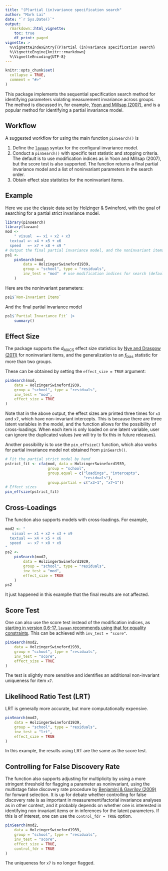 ```yaml
---
title: "(P)artial (in)variance specification search"
author: "Mark Lai"
date: "`r Sys.Date()`"
output:
  rmarkdown::html_vignette:
    toc: true
    df_print: paged
vignette: >
  %\VignetteIndexEntry{(P)artial (in)variance specification search}
  %\VignetteEngine{knitr::rmarkdown}
  %\VignetteEncoding{UTF-8}
---
```


```r
knitr::opts_chunk$set(
  collapse = TRUE,
  comment = "#>"
)
```

This package implements the sequential specification search method for identifying parameters violating measurement invariance across groups. The method is discussed in, for example, [Yoon and Millsap (2007)](https://doi.org/10.1080/10705510701301677), and is a popular method for identifying a partial invariance model.

## Workflow

A suggested workflow for using the main function `pinSearch()` is

1. Define the [`lavaan`](https://www.lavaan.ugent.be/) syntax for the configural invariance model.
2. Conduct a `pinSearch()` with specific test statistic and stopping criteria. The default is to use modification indices as in Yoon and Millsap (2007), but the score test is also supported. The function returns a final partial invariance model and a list of noninvariant parameters in the search order.
3. Obtain effect size statistics for the noninvariant items.

## Example

Here we use the classic data set by Holzinger & Swineford, with the goal of searching for a partial strict invariance model.

```r
library(pinsearch)
library(lavaan)
mod <-
    " visual  =~ x1 + x2 + x3
  textual =~ x4 + x5 + x6
  speed   =~ x7 + x8 + x9 "
# Output the final partial invariance model, and the noninvariant items
ps1 <-
    pinSearch(mod,
        data = HolzingerSwineford1939,
        group = "school", type = "residuals",
        inv_test = "mod"  # use modification indices for search (default)
    )
```

Here are the noninvariant parameters:

```r
ps1$`Non-Invariant Items`
```

And the final partial invariance model

```r
ps1$`Partial Invariance Fit` |>
    summary()
```

## Effect Size

The package supports the $d_\text{MACS}$ effect size statistics by [Nye and Drasgow (2011)](https://doi.org/10.1037/a0022955) for noninvariant items, and the generalization to an $f_\text{bias}$ statistic for more than two groups.

These can be obtained by setting the `effect_size = TRUE` argument:

```r
pinSearch(mod,
    data = HolzingerSwineford1939,
    group = "school", type = "residuals",
    inv_test = "mod",
    effect_size = TRUE
)
```

Note that in the above output, the effect sizes are printed three times for `x3` and `x7`, which have non-invariant intercepts. This is because there are three latent variables in the model, and the function allows for the possibility of cross-loadings. When each item is only loaded on one latent variable, user can ignore the duplicated values (we will try to fix this in future releases).

Another possibility is to use the `pin_effsize()` function, which also works for partial invariance model not obtained from `pinSearch()`.

```r
# Fit the partial strict model by hand
pstrict_fit <- cfa(mod, data = HolzingerSwineford1939,
                   group = "school",
                   group.equal = c("loadings", "intercepts",
                                   "residuals"),
                   group.partial = c("x3~1", "x7~1"))
# Effect sizes
pin_effsize(pstrict_fit)
```

## Cross-Loadings

The function also supports models with cross-loadings. For example,

```r
mod2 <- "
   visual =~ x1 + x2 + x3 + x9
  textual =~ x4 + x5 + x6
  speed   =~ x7 + x8 + x9
"
ps2 <-
    pinSearch(mod2,
        data = HolzingerSwineford1939,
        group = "school", type = "residuals",
        inv_test = "mod",
        effect_size = TRUE
    )
ps2
```

It just happened in this examplle that the final results are not affected.

## Score Test

One can also use the score test instead of the modification indices, as [starting in version 0.6-17, `lavaan` recommends using that for equality constraints](https://lavaan.ugent.be/history/dot6.html#version-0.6-17). This can be achieved with `inv_test = "score"`.

```r
pinSearch(mod2,
    data = HolzingerSwineford1939,
    group = "school", type = "residuals",
    inv_test = "score",
    effect_size = TRUE
)
```

The test is slightly more sensitive and identifies an additional non-invariant uniqueness for item `x7`.

## Likelihood Ratio Test (LRT)

LRT is generally more accurate, but more computationally expensive.

```r
pinSearch(mod2,
    data = HolzingerSwineford1939,
    group = "school", type = "residuals",
    inv_test = "lrt",
    effect_size = TRUE
)
```

In this example, the results using LRT are the same as the score test.

## Controlling for False Discovery Rate

The function also supports adjusting for multiplicity by using a more stringent threshold for flagging a parameter as noninvariant, using the multistage false discovery rate procedure by [Benjamini & Gavrilov (2009)](https://projecteuclid.org/journals/annals-of-applied-statistics/volume-3/issue-1/A-simple-forward-selection-procedure-based-on-false-discovery-rate/10.1214/08-AOAS194.pdf) for forward selection. It is up for debate whether controlling for false discovery rate is as important in measurement/factorial invariance analyses as in other context, and it probably depends on whether one is interested in identifying non-invariant items or in inferences for the latent parameters. If this is of interest, one can use the `control_fdr = TRUE` option.

```r
pinSearch(mod2,
    data = HolzingerSwineford1939,
    group = "school", type = "residuals",
    inv_test = "score",
    effect_size = TRUE,
    control_fdr = TRUE
)
```

The uniqueness for `x7` is no longer flagged.
